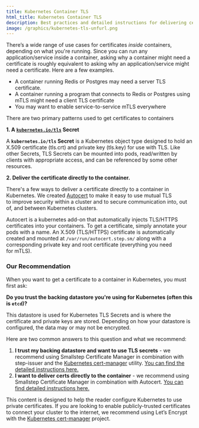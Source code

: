 ```yaml
---
title: Kubernetes Container TLS
html_title: Kubernetes Container TLS
description: Best practices and detailed instructions for delivering certificates to Kubernetes containers.
image: /graphics/kubernetes-tls-unfurl.png
---
```


There’s a wide range of use cases for certificates *inside* containers, depending on what you're running. 
Since you can run any application/service inside a container, asking why a container might need a certificate is roughly equivalent to asking why an application/service might need a certificate. 
Here are a few examples. 

- A container running Redis or Postgres may need a server TLS certificate.
- A container running a program that connects to Redis or Postgres using mTLS might need a client TLS certificate
- You may want to enable service-to-service mTLS everywhere

There are two primary patterns used to get certificates to containers

**1. A [`kubernetes.io/tls`](http://kubernetes.io/tls) Secret**

A **`kubernetes.io/tls` Secret** is a Kubernetes object type designed to hold an X.509 certificate (tls.crt) and private key (tls.key) for use with TLS. Like other Secrets, TLS Secrets can be mounted into pods, read/written by clients with appropriate access, and can be referenced by some other resources.

**2. Deliver the certificate directly to the container.** 

There's a few ways to deliver a certificate directly to a container in Kubernetes. We created [Autocert](https://github.com/smallstep/autocert) to make it easy to use mutual TLS to improve security within a cluster and to secure communication into, out of, and between Kubernetes clusters. 

Autocert is a kubernetes add-on that automatically injects TLS/HTTPS certificates into your containers. 
To get a certificate, simply annotate your pods with a name. 
An X.509 (TLS/HTTPS) certificate is automatically created and mounted at `/var/run/autocert.step.sm/` along with a corresponding private key and root certificate (everything you need for mTLS).

### Our Recommendation

When you want to get a certificate to a container in Kubernetes, you must first ask:

**Do you trust the backing datastore you're using for Kubernetes (often this is `etcd`)?** 

This datastore is used for Kubernetes TLS Secrets and is where the certificate and private keys are stored. 
Depending on how your datastore is configured, the data may or may not be encrypted. 

Here are two common answers to this question and what we recommend:

1. **I trust my backing datastore and want to use TLS secrets** - we recommend using Smallstep Certificate Manager in combination with step-issuer and the [Kubernetes cert-manager](https://cert-manager.io/docs/) utility. [You can find the detailed instructions here.](../certificate-manager/kubernetes-step-issuer.mdx)
2. **I want to deliver certs directly to the container** - we recommend using Smallstep Certificate Manager in combination with Autocert. [You can find detailed instructions here.](../certificate-manager/kubernetes-autocert.mdx) 

<Alert severity="info">
  <div>
This content is designed to help the reader configure Kubernetes to use private certificates. If you are looking to enable publicly-trusted certificates to connect your cluster to the internet, we recommend using Let’s Encrypt with the <a href="https://cert-manager.io/docs/">Kubernetes cert-manager</a> project.
  </div>
</Alert>
